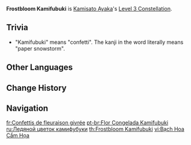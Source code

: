 {{Constellation Infobox
|image       = Constellation Frostbloom Kamifubuki.png
|description = Increases the Level of [[Kamisato Art: Soumetsu]] by 3.<br />Maximum upgrade level is 15.
|level       = 3
|character   = Kamisato Ayaka
|utility1    = Talent Level Increase
|utility2    = Elemental Burst Level Increase
}}
'''Frostbloom Kamifubuki''' is [[Kamisato Ayaka]]'s [[Level 3 Constellation]].

==Trivia==
* "Kamifubuki" {{Lang|ja={{Rubi|紙|かみ|吹|ふ|雪|ぶき}}}} means "confetti". The kanji in the word literally means "paper snowstorm".

==Other Languages==
{{Other Languages
|en      = Frostbloom Kamifubuki
|zhs     = 花白锦画纸吹雪
|zhs_rm  = Huābái Jǐnhuà Zhǐchuīxuě
|zht     = 花白錦畫紙吹雪
|zht_rm  = Huābái Jǐnhuà Zhǐchuīxuě
|zh_tl   = Confetti of Finely Stroked White Flowers
|ja      = {{Rubi|花|はな|白|しろ|錦|にしき|画|が|紙|かみ|吹|ふ|雪|ぶき}}
|ja_rm   = Hanashiro Nishikiga Kamifubuki{{Assumed}}
|ja_tl   = Confetti of Finely Stroked White Flowers
|ko      = 흩날리는 카미후부키
|ko_rm   = Heunnallineun Kamihubuki
|ko_tl   = Fluttering Kamifubuki
|es      = Nieve inmaculada
|es_tl   = Inmaculate Snow
|fr      = Confettis de fleuraison givrée
|fr_tl   = Confetti of Frosted Flowering
|ru      = Ледяной цветок камифубуки
|ru_tl   = Icy Flower Kamifubuki
|th      = Frostbloom Kamifubuki
|vi      = Bạch Hoa Cẩm Họa
|vi_tl   = 
|de      = Frostblüte Kamifubuki
|de_tl   = Frostbloom Kamifubuki
|id      = Frostbloom Kamifubuki
|pt      = Flor Congelada Kamifubuki
|pt_tl   = Frozen Flower Kamifubuki
|tr      = Ayaz Çiçeklerinin Yağmuru
|tr_tl   = 
|it      = Kamifubuki di fiori ghiacciati
|it_tl   = Frozen Flower Kamifubuki
}}

==Change History==
{{Change History|2.0}}
<!--
==References==
{{Reflist}}
-->
==Navigation==
{{Talent Navbox|Kamisato Ayaka}}

[[fr:Confettis de fleuraison givrée]]
[[pt-br:Flor Congelada Kamifubuki]]
[[ru:Ледяной цветок камифубуки]]
[[th:Frostbloom Kamifubuki]]
[[vi:Bạch Hoa Cẩm Họa]]